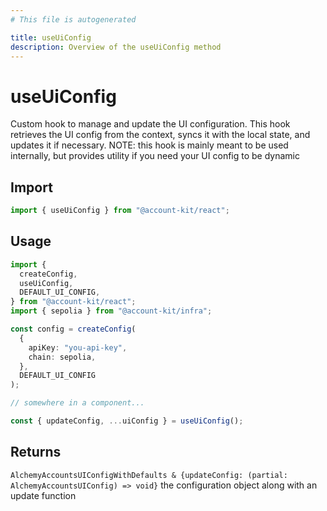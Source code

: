 ```yaml
---
# This file is autogenerated

title: useUiConfig
description: Overview of the useUiConfig method
---
```


# useUiConfig

Custom hook to manage and update the UI configuration. This hook retrieves the UI config from the context, syncs it with the local state, and updates it if necessary.
NOTE: this hook is mainly meant to be used internally, but provides utility if you need your UI config to be dynamic

## Import

```ts
import { useUiConfig } from "@account-kit/react";
```

## Usage

```ts
import {
  createConfig,
  useUiConfig,
  DEFAULT_UI_CONFIG,
} from "@account-kit/react";
import { sepolia } from "@account-kit/infra";

const config = createConfig(
  {
    apiKey: "you-api-key",
    chain: sepolia,
  },
  DEFAULT_UI_CONFIG
);

// somewhere in a component...

const { updateConfig, ...uiConfig } = useUiConfig();
```

## Returns

`AlchemyAccountsUIConfigWithDefaults & {updateConfig: (partial: AlchemyAccountsUIConfig) => void}`
the configuration object along with an update function

